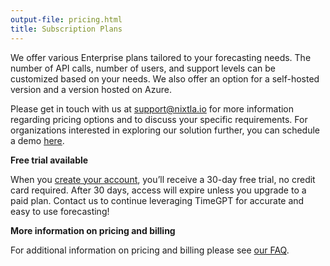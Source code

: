 ```yaml
---
output-file: pricing.html
title: Subscription Plans
---
```



We offer various Enterprise plans tailored to your forecasting needs.
The number of API calls, number of users, and support levels can be
customized based on your needs. We also offer an option for a
self-hosted version and a version hosted on Azure.

Please get in touch with us at <support@nixtla.io> for more information
regarding pricing options and to discuss your specific requirements. For
organizations interested in exploring our solution further, you can
schedule a demo
[here](https://meetings.hubspot.com/cristian-challu/enterprise-contact-us?uuid=dc037f5a-d93b-4%5B…%5D90b-a611dd9460af&utm_source=github&utm_medium=pricing_page).

**Free trial available**

When you [create your account](https://dashboard.nixtla.io), you’ll
receive a 30-day free trial, no credit card required. After 30 days,
access will expire unless you upgrade to a paid plan. Contact us to
continue leveraging TimeGPT for accurate and easy to use forecasting!

**More information on pricing and billing**

For additional information on pricing and billing please see [our
FAQ](https://docs.nixtla.io/docs/getting-started-faq#pricing-and-billing).

